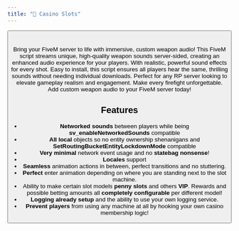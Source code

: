```yaml
---
title: "🎰 Casino Slots"
---
```


<Columns>
  <Column>
    <ReactPlayer url="https://youtu.be/6j525WgTXAU" controls={true} height='100%' />
  </Column>
  <Column>
    <Card shadow='tl'>
      <CardImage className="tebex-logo" style={{ padding: '1rem' }} />
      <CardFooter>
        <Button variant="primary" block label="Get it on Tebex" link='https://tebex.qbox.re/scripts/casino-slots' />
      </CardFooter>
    </Card>
  </Column>
</Columns>
ㅤ

Bring your FiveM server to life with immersive, custom weapon audio! This FiveM
script streams unique, high-quality weapon sounds server-sided, creating an
enhanced audio experience for your players. With realistic, powerful sound
effects for every shot. Easy to install, this script ensures all players hear
the same, thrilling sounds without needing individual downloads. Perfect for any
RP server looking to elevate gameplay realism and engagement. Make every
firefight unforgettable. Add custom weapon audio to your FiveM server today!

## Features

- **Networked sounds** between players while being **sv_enableNetworkedSounds** compatible
- **All local** objects so no entity ownership shenanigans and **SetRoutingBucketEntityLockdownMode** compatible
- **Very minimal** network event usage and no **statebag nonsense**!
- **Locales** support
- **Seamless** animation actions in between, perfect transitions and no stuttering.
- **Perfect** enter animation depending on where you are standing next to the slot machine.
- Ability to make certain slot models **penny slots** and others **VIP**. Rewards and possible betting amounts all **completely configurable** per different model!
- **Logging already setup** and the ability to use your own logging service.
- **Prevent players** from using any machine at all by hooking your own casino membership logic!
